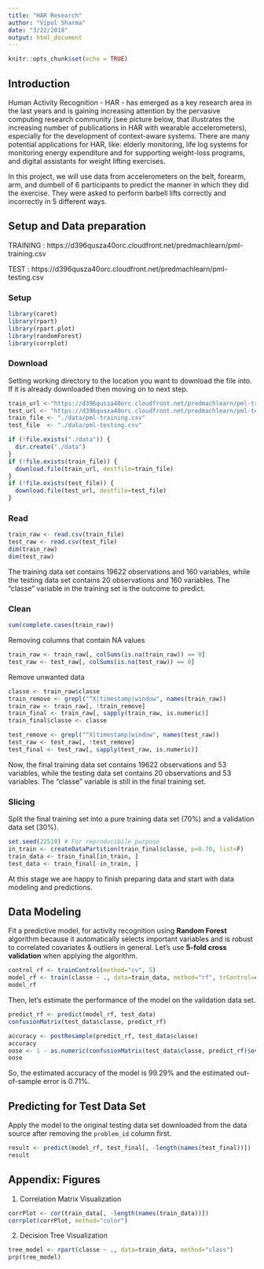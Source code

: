 ```yaml
---
title: "HAR Research"
author: "Vipul Sharma"
date: "3/22/2018"
output: html_document
---
```


```r
knitr::opts_chunk$set(echo = TRUE)
```

## Introduction  
Human Activity Recognition - HAR - has emerged as a key research area in the last years and is gaining increasing attention by the pervasive computing research community (see picture below, that illustrates the increasing number of publications in HAR with wearable accelerometers), especially for the development of context-aware systems. There are many potential applications for HAR, like: elderly monitoring, life log systems for monitoring energy expenditure and for supporting weight-loss programs, and digital assistants for weight lifting exercises.

In this project, we will use data from accelerometers on the belt, forearm, arm, and dumbell of 6 participants to predict the manner in which they did the exercise. They were asked to perform barbell lifts correctly and incorrectly in 5 different ways.

## Setup and Data preparation

TRAINING : https://d396qusza40orc.cloudfront.net/predmachlearn/pml-training.csv

TEST : https://d396qusza40orc.cloudfront.net/predmachlearn/pml-testing.csv

### Setup 
```r
library(caret)
library(rpart)
library(rpart.plot)
library(randomForest)
library(corrplot)
```

### Download
Setting working directory to the location you want to download the file into. If it is already downloaded then moving on to next step.
```r
train_url <-"https://d396qusza40orc.cloudfront.net/predmachlearn/pml-training.csv"
test_url <- "https://d396qusza40orc.cloudfront.net/predmachlearn/pml-testing.csv"
train_file <- "./data/pml-training.csv"
test_file  <- "./data/pml-testing.csv"

if (!file.exists("./data")) {
  dir.create("./data")
}
if (!file.exists(train_file)) {
  download.file(train_url, destfile=train_file)
}
if (!file.exists(test_file)) {
  download.file(test_url, destfile=test_file)
}
```  
### Read
```r
train_raw <- read.csv(train_file)
test_raw <- read.csv(test_file)
dim(train_raw)
dim(test_raw)
```
The training data set contains 19622 observations and 160 variables, while the testing data set contains 20 observations and 160 variables. The "classe" variable in the training set is the outcome to predict. 

### Clean
```r
sum(complete.cases(train_raw))
```

Removing columns that contain NA values
```r
train_raw <- train_raw[, colSums(is.na(train_raw)) == 0] 
test_raw <- test_raw[, colSums(is.na(test_raw)) == 0] 
```  

Remove unwanted data
```r
classe <- train_raw$classe
train_remove <- grepl("^X|timestamp|window", names(train_raw))
train_raw <- train_raw[, !train_remove]
train_final <- train_raw[, sapply(train_raw, is.numeric)]
train_final$classe <- classe

test_remove <- grepl("^X|timestamp|window", names(test_raw))
test_raw <- test_raw[, !test_remove]
test_final <- test_raw[, sapply(test_raw, is.numeric)]
```
Now, the final training data set contains 19622 observations and 53 variables, while the testing data set contains 20 observations and 53 variables. The "classe" variable is still in the final training set.

### Slicing
Split the final training set into a pure training data set (70%) and a validation data set (30%).  
```r
set.seed(22519) # For reproducibile purpose
in_train <- createDataPartition(train_final$classe, p=0.70, list=F)
train_data <- train_final[in_train, ]
test_data <- train_final[-in_train, ]
```

At this stage we are happy to finish preparing data and start with data modeling and predictions.

## Data Modeling
Fit a predictive model, for activity recognition using **Random Forest** algorithm because it automatically selects important variables and is robust to correlated covariates & outliers in general. Let's use **5-fold cross validation** when applying the algorithm.  
```r
control_rf <- trainControl(method="cv", 5)
model_rf <- train(classe ~ ., data=train_data, method="rf", trControl=control_rf, ntree=250)
model_rf
```
Then, let's estimate the performance of the model on the validation data set.  
```r
predict_rf <- predict(model_rf, test_data)
confusionMatrix(test_data$classe, predict_rf)
```
```r
accuracy <- postResample(predict_rf, test_data$classe)
accuracy
oose <- 1 - as.numeric(confusionMatrix(test_data$classe, predict_rf)$overall[1])
oose
```
So, the estimated accuracy of the model is 99.29% and the estimated out-of-sample error is 0.71%.

## Predicting for Test Data Set
Apply the model to the original testing data set downloaded from the data source after removing the `problem_id` column first.  
```r
result <- predict(model_rf, test_final[, -length(names(test_final))])
result
```  

## Appendix: Figures
1. Correlation Matrix Visualization  
```r
corrPlot <- cor(train_data[, -length(names(train_data))])
corrplot(corrPlot, method="color")
```
2. Decision Tree Visualization
```r
tree_model <- rpart(classe ~ ., data=train_data, method="class")
prp(tree_model)
```